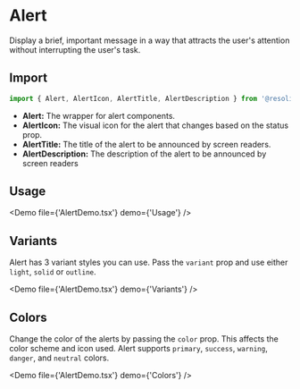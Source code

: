 # Alert

Display a brief, important message in a way that attracts the user's attention without interrupting the user's task.

## Import

```javascript
import { Alert, AlertIcon, AlertTitle, AlertDescription } from '@resolid/nxt-ui';
```

- **Alert:** The wrapper for alert components.
- **AlertIcon:** The visual icon for the alert that changes based on the status prop.
- **AlertTitle:** The title of the alert to be announced by screen readers.
- **AlertDescription:** The description of the alert to be announced by screen readers

## Usage

<Demo file={'AlertDemo.tsx'} demo={'Usage'} />

## Variants

Alert has 3 variant styles you can use. Pass the `variant` prop and use either `light`, `solid` or `outline`.

<Demo file={'AlertDemo.tsx'} demo={'Variants'} />

## Colors

Change the color of the alerts by passing the `color` prop. This affects the color scheme and icon used. Alert supports `primary`, `success`, `warning`, `danger`, and `neutral` colors.

<Demo file={'AlertDemo.tsx'} demo={'Colors'} />

